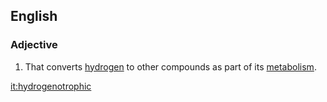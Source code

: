 ==English==

===Adjective===
{{en-adj}}

# {{lb|en|biology}} That converts [[hydrogen]] to other compounds as part of its [[metabolism]].

[[it:hydrogenotrophic]]